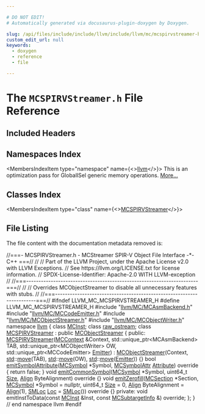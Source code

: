 ```yaml
---

# DO NOT EDIT!
# Automatically generated via docusaurus-plugin-doxygen by Doxygen.

slug: /api/files/include/include/llvm/include/llvm/mc/mcspirvstreamer-h
custom_edit_url: null
keywords:
  - doxygen
  - reference
  - file

---
```





# The `MCSPIRVStreamer.h` File Reference

<DoxygenPage pluginConfig={pluginConfig}>



## Included Headers

<IncludesList>
<IncludesListItem
  filePath="llvm/MC/MCAsmBackend.h"
  permalink="/docs/api/files/include/include/llvm/include/llvm/mc/mcasmbackend-h"
  isLocal="true" />
<IncludesListItem
  filePath="llvm/MC/MCCodeEmitter.h"
  permalink="/docs/api/files/include/include/llvm/include/llvm/mc/mccodeemitter-h"
  isLocal="true" />
<IncludesListItem
  filePath="llvm/MC/MCObjectStreamer.h"
  permalink="/docs/api/files/include/include/llvm/include/llvm/mc/mcobjectstreamer-h"
  isLocal="true" />
<IncludesListItem
  filePath="llvm/MC/MCObjectWriter.h"
  permalink="/docs/api/files/include/include/llvm/include/llvm/mc/mcobjectwriter-h"
  isLocal="true" />
</IncludesList>

## Namespaces Index

<MembersIndex>

<MembersIndexItem
  type="namespace"
  name={<><a href="/docs/api/namespaces/llvm">llvm</a></>}>
This is an optimization pass for GlobalISel generic memory operations. <a href="/docs/api/namespaces/llvm/#details">More...</a>
</MembersIndexItem>

</MembersIndex>

## Classes Index

<MembersIndex>

<MembersIndexItem
  type="class"
  name={<><a href="/docs/api/classes/llvm/mcspirvstreamer">MCSPIRVStreamer</a></>}>
</MembersIndexItem>

</MembersIndex>


## File Listing

The file content with the documentation metadata removed is:

<ProgramListing>

<Link id="l00001" /><CodeLine lineNumber="1"><span class="doxyHighlightComment">//===- MCSPIRVStreamer.h - MCStreamer SPIR-V Object File Interface -&#42;- C++ ===//</span></CodeLine>
<Link id="l00002" /><CodeLine lineNumber="2"><span class="doxyHighlightComment">//</span></CodeLine>
<Link id="l00003" /><CodeLine lineNumber="3"><span class="doxyHighlightComment">// Part of the LLVM Project, under the Apache License v2.0 with LLVM Exceptions.</span></CodeLine>
<Link id="l00004" /><CodeLine lineNumber="4"><span class="doxyHighlightComment">// See https://llvm.org/LICENSE.txt for license information.</span></CodeLine>
<Link id="l00005" /><CodeLine lineNumber="5"><span class="doxyHighlightComment">// SPDX-License-Identifier: Apache-2.0 WITH LLVM-exception</span></CodeLine>
<Link id="l00006" /><CodeLine lineNumber="6"><span class="doxyHighlightComment">//</span></CodeLine>
<Link id="l00007" /><CodeLine lineNumber="7"><span class="doxyHighlightComment">//===----------------------------------------------------------------------===//</span></CodeLine>
<Link id="l00008" /><CodeLine lineNumber="8"><span class="doxyHighlightComment">//</span></CodeLine>
<Link id="l00009" /><CodeLine lineNumber="9"><span class="doxyHighlightComment">// Overrides MCObjectStreamer to disable all unnecessary features with stubs.</span></CodeLine>
<Link id="l00010" /><CodeLine lineNumber="10"><span class="doxyHighlightComment">//</span></CodeLine>
<Link id="l00011" /><CodeLine lineNumber="11"><span class="doxyHighlightComment">//===----------------------------------------------------------------------===//</span></CodeLine>
<Link id="l00012" /><CodeLine lineNumber="12"></CodeLine>
<Link id="l00013" /><CodeLine lineNumber="13"><span class="doxyHighlightPreprocessor">#ifndef LLVM&#95;MC&#95;MCSPIRVSTREAMER&#95;H</span></CodeLine>
<Link id="l00014" /><CodeLine lineNumber="14"><span class="doxyHighlightPreprocessor">#define LLVM&#95;MC&#95;MCSPIRVSTREAMER&#95;H</span></CodeLine>
<Link id="l00015" /><CodeLine lineNumber="15"></CodeLine>
<Link id="l00016" /><CodeLine lineNumber="16"><span class="doxyHighlightPreprocessor">#include &quot;<a href="/docs/api/files/include/include/llvm/include/llvm/mc/mcasmbackend-h">llvm/MC/MCAsmBackend.h</a>&quot;</span></CodeLine>
<Link id="l00017" /><CodeLine lineNumber="17"><span class="doxyHighlightPreprocessor">#include &quot;<a href="/docs/api/files/include/include/llvm/include/llvm/mc/mccodeemitter-h">llvm/MC/MCCodeEmitter.h</a>&quot;</span></CodeLine>
<Link id="l00018" /><CodeLine lineNumber="18"><span class="doxyHighlightPreprocessor">#include &quot;<a href="/docs/api/files/include/include/llvm/include/llvm/mc/mcobjectstreamer-h">llvm/MC/MCObjectStreamer.h</a>&quot;</span></CodeLine>
<Link id="l00019" /><CodeLine lineNumber="19"><span class="doxyHighlightPreprocessor">#include &quot;<a href="/docs/api/files/include/include/llvm/include/llvm/mc/mcobjectwriter-h">llvm/MC/MCObjectWriter.h</a>&quot;</span></CodeLine>
<Link id="l00020" /><CodeLine lineNumber="20"></CodeLine>
<Link id="l00021" /><CodeLine lineNumber="21"><span class="doxyHighlightKeyword">namespace </span><span class="doxyHighlight"><a href="/docs/api/namespaces/llvm">llvm</a> &#123;</span></CodeLine>
<Link id="l00022" /><CodeLine lineNumber="22"><span class="doxyHighlightKeyword">class </span><span class="doxyHighlight"><a href="/docs/api/classes/llvm/mcinst">MCInst</a>;</span></CodeLine>
<Link id="l00023" /><CodeLine lineNumber="23"><span class="doxyHighlightKeyword">class </span><span class="doxyHighlight"><a href="/docs/api/classes/llvm/raw-ostream">raw&#95;ostream</a>;</span></CodeLine>
<Link id="l00024" /><CodeLine lineNumber="24"></CodeLine>
<Link id="l00025" /><CodeLine lineNumber="25" lineLink="/docs/api/classes/llvm/mcspirvstreamer"><span class="doxyHighlightKeyword">class </span><span class="doxyHighlight"><a href="/docs/api/classes/llvm/mcspirvstreamer/#ac47a9def31efa66a4e5a4d3040d6920c">MCSPIRVStreamer</a> : </span><span class="doxyHighlightKeyword">public</span><span class="doxyHighlight"> <a href="/docs/api/classes/llvm/mcobjectstreamer/#a9ad1da683a018add519fd96cd22cc785">MCObjectStreamer</a> &#123;</span></CodeLine>
<Link id="l00026" /><CodeLine lineNumber="26"><span class="doxyHighlightKeyword">public</span><span class="doxyHighlight">:</span></CodeLine>
<Link id="l00027" /><CodeLine lineNumber="27" lineLink="/docs/api/classes/llvm/mcspirvstreamer/#ac47a9def31efa66a4e5a4d3040d6920c"><span class="doxyHighlight">  <a href="/docs/api/classes/llvm/mcspirvstreamer/#ac47a9def31efa66a4e5a4d3040d6920c">MCSPIRVStreamer</a>(<a href="/docs/api/classes/llvm/mccontext">MCContext</a> &amp;Context, std::unique&#95;ptr&lt;MCAsmBackend&gt; TAB,</span></CodeLine>
<Link id="l00028" /><CodeLine lineNumber="28"><span class="doxyHighlight">                  std::unique&#95;ptr&lt;MCObjectWriter&gt; OW,</span></CodeLine>
<Link id="l00029" /><CodeLine lineNumber="29"><span class="doxyHighlight">                  std::unique&#95;ptr&lt;MCCodeEmitter&gt; <a href="/docs/api/files/lib/lib/target/lib/target/directx/dxcontainerglobals-cpp/#a4e37c99d7f846fd82966c68def83c4fc">Emitter</a>)</span></CodeLine>
<Link id="l00030" /><CodeLine lineNumber="30"><span class="doxyHighlight">      : <a href="/docs/api/classes/llvm/mcobjectstreamer/#a9ad1da683a018add519fd96cd22cc785">MCObjectStreamer</a>(Context, <a href="/docs/api/namespaces/std">std</a>::<a href="/docs/api/namespaces/llvm/#abfc9c7ecf70f66901e439f7c04ef3dbb">move</a>(TAB), <a href="/docs/api/namespaces/std">std</a>::<a href="/docs/api/namespaces/llvm/#abfc9c7ecf70f66901e439f7c04ef3dbb">move</a>(OW),</span></CodeLine>
<Link id="l00031" /><CodeLine lineNumber="31"><span class="doxyHighlight">                         <a href="/docs/api/namespaces/std">std</a>::<a href="/docs/api/namespaces/llvm/#abfc9c7ecf70f66901e439f7c04ef3dbb">move</a>(<a href="/docs/api/files/lib/lib/target/lib/target/directx/dxcontainerglobals-cpp/#a4e37c99d7f846fd82966c68def83c4fc">Emitter</a>)) &#123;&#125;</span></CodeLine>
<Link id="l00032" /><CodeLine lineNumber="32"></CodeLine>
<Link id="l00033" /><CodeLine lineNumber="33" lineLink="/docs/api/classes/llvm/mcspirvstreamer/#a4c4f3d94ec41d915553c1da8f29735a5"><span class="doxyHighlight">  </span><span class="doxyHighlightKeywordType">bool</span><span class="doxyHighlight"> <a href="/docs/api/classes/llvm/mcspirvstreamer/#a4c4f3d94ec41d915553c1da8f29735a5">emitSymbolAttribute</a>(<a href="/docs/api/classes/llvm/mcsymbol">MCSymbol</a> &#42;Symbol, <a href="/docs/api/namespaces/llvm/#af74c787f7a33e251485729416d260243">MCSymbolAttr</a> <a href="/docs/api/classes/llvm/attribute">Attribute</a>)</span><span class="doxyHighlightKeyword"> override </span><span class="doxyHighlight">&#123;</span></CodeLine>
<Link id="l00034" /><CodeLine lineNumber="34"><span class="doxyHighlight">    </span><span class="doxyHighlightKeywordFlow">return</span><span class="doxyHighlight"> </span><span class="doxyHighlightKeyword">false</span><span class="doxyHighlight">;</span></CodeLine>
<Link id="l00035" /><CodeLine lineNumber="35"><span class="doxyHighlight">  &#125;</span></CodeLine>
<Link id="l00036" /><CodeLine lineNumber="36" lineLink="/docs/api/classes/llvm/mcspirvstreamer/#ac29fb10d559cf06ca9807c39fbd4df5f"><span class="doxyHighlight">  </span><span class="doxyHighlightKeywordType">void</span><span class="doxyHighlight"> <a href="/docs/api/classes/llvm/mcspirvstreamer/#ac29fb10d559cf06ca9807c39fbd4df5f">emitCommonSymbol</a>(<a href="/docs/api/classes/llvm/mcsymbol">MCSymbol</a> &#42;Symbol, uint64&#95;t <a href="/docs/api/files/lib/lib/analysis/inlineorder-cpp/#a7ee6f0cb51c3b9056199e9a0001fe8c3a6f6cb72d544962fa333e2e34ce64f719">Size</a>,</span></CodeLine>
<Link id="l00037" /><CodeLine lineNumber="37"><span class="doxyHighlight">                        <a href="/docs/api/structs/llvm/align">Align</a> ByteAlignment)</span><span class="doxyHighlightKeyword"> override </span><span class="doxyHighlight">&#123;&#125;</span></CodeLine>
<Link id="l00038" /><CodeLine lineNumber="38" lineLink="/docs/api/classes/llvm/mcspirvstreamer/#a332a8fe8dad69bf406afe88e7e133de5"><span class="doxyHighlight">  </span><span class="doxyHighlightKeywordType">void</span><span class="doxyHighlight"> <a href="/docs/api/classes/llvm/mcspirvstreamer/#a332a8fe8dad69bf406afe88e7e133de5">emitZerofill</a>(<a href="/docs/api/classes/llvm/mcsection">MCSection</a> &#42;Section, <a href="/docs/api/classes/llvm/mcsymbol">MCSymbol</a> &#42;Symbol = </span><span class="doxyHighlightKeyword">nullptr</span><span class="doxyHighlight">,</span></CodeLine>
<Link id="l00039" /><CodeLine lineNumber="39"><span class="doxyHighlight">                    uint64&#95;t <a href="/docs/api/files/lib/lib/analysis/inlineorder-cpp/#a7ee6f0cb51c3b9056199e9a0001fe8c3a6f6cb72d544962fa333e2e34ce64f719">Size</a> = 0, <a href="/docs/api/structs/llvm/align">Align</a> ByteAlignment = <a href="/docs/api/structs/llvm/align">Align</a>(1),</span></CodeLine>
<Link id="l00040" /><CodeLine lineNumber="40"><span class="doxyHighlight">                    <a href="/docs/api/classes/llvm/smloc">SMLoc</a> <a href="/docs/api/namespaces/llvm/loc">Loc</a> = <a href="/docs/api/classes/llvm/smloc">SMLoc</a>())</span><span class="doxyHighlightKeyword"> override </span><span class="doxyHighlight">&#123;&#125;</span></CodeLine>
<Link id="l00041" /><CodeLine lineNumber="41"></CodeLine>
<Link id="l00042" /><CodeLine lineNumber="42"><span class="doxyHighlightKeyword">private</span><span class="doxyHighlight">:</span></CodeLine>
<Link id="l00043" /><CodeLine lineNumber="43"><span class="doxyHighlight">  </span><span class="doxyHighlightKeywordType">void</span><span class="doxyHighlight"> emitInstToData(</span><span class="doxyHighlightKeyword">const</span><span class="doxyHighlight"> <a href="/docs/api/classes/llvm/mcinst">MCInst</a> &amp;Inst, </span><span class="doxyHighlightKeyword">const</span><span class="doxyHighlight"> <a href="/docs/api/classes/llvm/mcsubtargetinfo">MCSubtargetInfo</a> &amp;) </span><span class="doxyHighlightKeyword">override</span><span class="doxyHighlight">;</span></CodeLine>
<Link id="l00044" /><CodeLine lineNumber="44"><span class="doxyHighlight">&#125;;</span></CodeLine>
<Link id="l00045" /><CodeLine lineNumber="45"></CodeLine>
<Link id="l00046" /><CodeLine lineNumber="46"><span class="doxyHighlight">&#125; </span><span class="doxyHighlightComment">// end namespace llvm</span></CodeLine>
<Link id="l00047" /><CodeLine lineNumber="47"></CodeLine>
<Link id="l00048" /><CodeLine lineNumber="48"><span class="doxyHighlightPreprocessor">#endif</span></CodeLine>

</ProgramListing>


</DoxygenPage>
